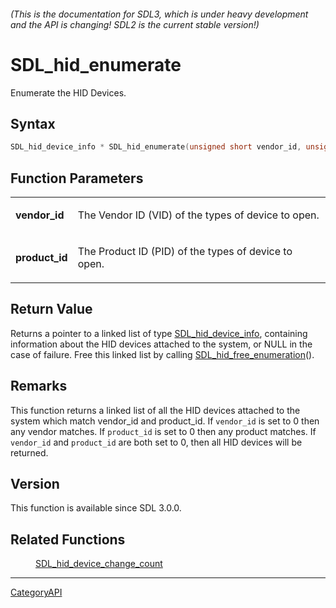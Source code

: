 ====== (This is the documentation for SDL3, which is under heavy development and the API is changing! SDL2 is the current stable version!) ======
= SDL_hid_enumerate =

Enumerate the HID Devices.

== Syntax ==

<syntaxhighlight lang='c'>
SDL_hid_device_info * SDL_hid_enumerate(unsigned short vendor_id, unsigned short product_id);
</syntaxhighlight>

== Function Parameters ==

{|
|'''vendor_id'''
|The Vendor ID (VID) of the types of device to open.
|-
|'''product_id'''
|The Product ID (PID) of the types of device to open.
|}

== Return Value ==

Returns a pointer to a linked list of type [[SDL_hid_device_info]],
containing information about the HID devices attached to the system, or
NULL in the case of failure. Free this linked list by calling
[[SDL_hid_free_enumeration]]().

== Remarks ==

This function returns a linked list of all the HID devices attached to the
system which match vendor_id and product_id. If <code>vendor_id</code> is
set to 0 then any vendor matches. If <code>product_id</code> is set to 0
then any product matches. If <code>vendor_id</code> and
<code>product_id</code> are both set to 0, then all HID devices will be
returned.

== Version ==

This function is available since SDL 3.0.0.

== Related Functions ==

:[[SDL_hid_device_change_count]]

----
[[CategoryAPI]]


